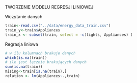 
TWORZENIE MODELU REGRESJI LINIOWEJ

Wczytanie danych
```r
train<-read.csv("../data/energy_data_train.csv")
train_y<-train$Appliances
train_x <- subset(train, select = -c(lights, Appliances) )
```

Regrasja liniowa

```r
# w ilu kolumnach brakuje danych
which(is.na(train))
# ile jest łącznie brakujących danych
sum(is.na(train))
mising<-train[is.na(train),]
relation <- lm(Appliances~.,train)
```

